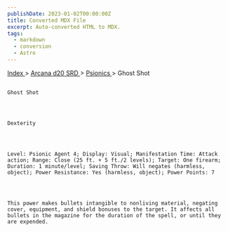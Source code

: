 ```yaml
---
publishDate: 2023-01-02T00:00:00Z
title: Converted MDX File
excerpt: Auto-converted HTML to MDX.
tags:
  - markdown
  - conversion
  - Astro
---
```







[
      Index
     ](-index)
     >
     [
      Arcana d20 SRD
     ](arcana-d20-srd-index)
     >
     [
      Psionics
     ](arcana-d20-srd-psionics-index)
     > Ghost Shot
    




## 
    Ghost Shot
   



    Dexterity
   



    Level: Psionic Agent 4; Display: Visual; Manifestation Time: Attack action; Range: Close (25 ft. + 5 ft./2 levels); Target: One firearm; Duration: 1 minute/level; Saving Throw: Will negates (harmless, object); Power Resistance: Yes (harmless, object); Power Points: 7
   



    This power makes bullets intangible to nonliving material, negating cover, equipment, and shield bonuses to the target. It affects all bullets in the magazine for the duration of the spell, or until they are expended.
   





